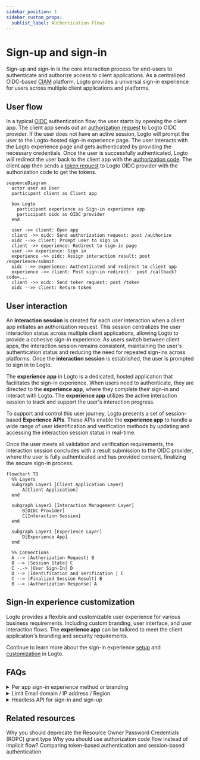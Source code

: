 ```yaml
---
sidebar_position: 1
sidebar_custom_props:
  sublist_label: Authentication flows
---
```


# Sign-up and sign-in

Sign-up and sign-in is the core interaction process for end-users to authenticate and authorize access to client applications. As a centralized OIDC-based [CIAM](https://auth.wiki/iam) platform, Logto provides a universal sign-in experience for users across multiple client applications and platforms.

## User flow

In a typical [OIDC](https://auth.wiki/openid-connect) authentication flow, the user starts by opening the client app. The client app sends out an [authorization request](https://auth.wiki/authorization-request) to Logto OIDC provider. If the user does not have an active session, Logto will prompt the user to the Logto-hosted sign-in experience page. The user interacts with the Logto experience page and gets authenticated by providing the necessary credentials. Once the user is successfully authenticated, Logto will redirect the user back to the client app with the [authorization code](https://auth.wiki/authorization-code-flow#how-does-authorization-code-flow-work). The client app then sends a [token request](https://auth.wiki/token-request) to Logto OIDC provider with the authorization code to get the tokens.

```mermaid
sequenceDiagram
  actor user as User
  participant client as Client app

  box Logto
    participant experience as Sign-in experience app
    participant oidc as OIDC provider
  end

  user ->> client: Open app
  client ->> oidc: Send authorization request: post /authorize
  oidc -->> client: Prompt user to sign in
  client ->> experience: Redirect to sign-in page
  user ->> experience: Sign in
  experience ->> oidc: Assign interaction result: post /experience/submit
  oidc -->> experience: Authenticated and redirect to client app
  experience ->> client: Post sign-in redirect:  post /callback?code=...
  client ->> oidc: Send token request: post /token
  oidc -->> client: Return token
```

## User interaction

An **interaction session** is created for each user interaction when a client app initiates an authorization request. This session centralizes the user interaction status across multiple client applications, allowing Logto to provide a cohesive sign-in experience. As users switch between client apps, the interaction session remains consistent, maintaining the user's authentication status and reducing the need for repeated sign-ins across platforms. Once the **interaction session** is established, the user is prompted to sign in to Logto.

The **experience app** in Logto is a dedicated, hosted application that facilitates the sign-in experience. When users need to authenticate, they are directed to the **experience app**, where they complete their sign-in and interact with Logto. The **experience app** utilizes the active interaction session to track and support the user's interaction progress.

To support and control this user journey, Logto presents a set of session-based **Experience APIs**. These APIs enable the **experience app** to handle a wide range of user identification and verification methods by updating and accessing the interaction session status in real-time.

Once the user meets all validation and verification requirements, the interaction session concludes with a result submission to the OIDC provider, where the user is fully authenticated and has provided consent, finalizing the secure sign-in process.

```mermaid
flowchart TD
  %% Layers
  subgraph Layer1 [Client Application Layer]
      A[Client Application]
  end

  subgraph Layer2 [Interaction Management Layer]
      B[OIDC Provider]
      C[Interaction Session]
  end

  subgraph Layer3 [Experience Layer]
      D[Experience App]
  end

  %% Connections
  A --> |Authorization Request| B
  B --> |Session State| C
  C -.-> |User Sign-In| D
  D --> |Identification and Verification | C
  C --> |Finalized Session Result| B
  B --> |Authorization Response| A
```

## Sign-in experience customization

Logto provides a flexible and customizable user experience for various business requirements. Including custom branding, user interface, and user interaction flows. The **experience app** can be tailored to meet the client application's branding and security requirements.

Continue to learn more about the sign-in experience [setup](/end-user-flows/sign-up-and-sign-in/sign-up) and [customization](/customization) in Logto.

## FAQs

<details>
  <summary>Per app sign-in experience method or branding</summary>

For applications that require different sign-in experiences or branding, Logto also supports
per-app customization. Check out the [application settings](/customization/match-your-brand/#app-specific-branding) for more details.

</details>
<details>
  <summary>Limit Email domain / IP address / Region</summary>

For attribute-based access control, for example, limiting sign-in based on email domain, IP
address, or region, you can use the [Custom token claims](/developers/custom-token-claims/) feature in Logto to
reject or allow authorization requests based on the user's attributes.

</details>
<details>
  <summary>Headless API for sign-in and sign-up</summary>

Currently, Logto does not provide a headless API for sign-in and sign-up. However, you can bring
your own sign-in UI using the [Bring your own UI](/customization/bring-your-ui/) to customize the sign-in and
sign-up experience.

</details>

## Related resources

<Url href="https://blog.logto.io/deprecated-ropc-grant-type">
  Why you should deprecate the Resource Owner Password Credentials (ROPC) grant type
</Url>

<Url href="https://blog.logto.io/implicit-flow-is-dead">
  Why you should use authorization code flow instead of implicit flow?
</Url>

<Url href="https://blog.logto.io/token-based-authentication-vs-session-based-authentication">
  Comparing token-based authentication and session-based authentication
</Url>
